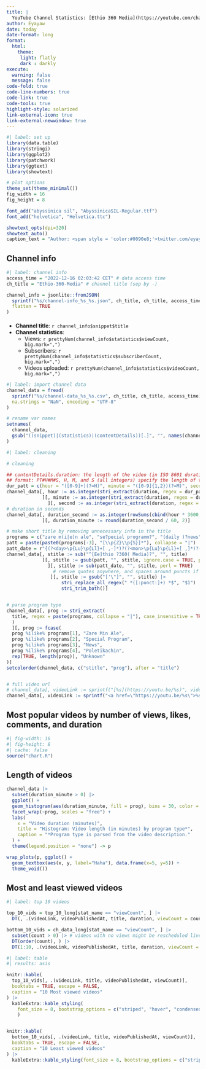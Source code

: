 ```yaml
---
title: |
  YouTube Channel Statistics: [Ethio 360 Media](https://youtube.com/channel/UCvr6jA3WYOhXFUD2LKpqhQw)
author: Eyayaw
date: today
date-format: long
format:
  html:
    theme:
     light: flatly
     dark : darkly
execute:
  warning: false
  message: false
code-fold: true
code-line-numbers: true
code-link: true
code-tools: true
highlight-style: solarized
link-external-icon: true
link-external-newwindow: true
---
```


```r
#| label: set up
library(data.table)
library(stringi)
library(ggplot2)
library(patchwork)
library(ggtext)
library(showtext)

# plot options
theme_set(theme_minimal())
fig_width = 16
fig_height = 8

font_add("abyssinica sil", "AbyssinicaSIL-Regular.ttf")
font_add("helvetica", "Helvetica.ttc")

showtext_opts(dpi=320)
showtext_auto()
caption_text = "Author: <span style = 'color:#0090e8;'>twitter.com/eyayaw</span><br>Data: accessed via <span style = 'color:red;'>YouTube Data API v3</span>"
```

## Channel info

```r
#| label: channel info
access_time = "2022-12-16 02:03:42 CET" # data access time
ch_title = "Ethio-360-Media" # channel title (sep by -)

channel_info = jsonlite::fromJSON(
  sprintf("%s/channel-info_%s_%s.json", ch_title, ch_title, access_time),
  flatten = TRUE
)
```

-   **Channel title**:
    `r channel_info$snippet$title`![](Ethio-360-Media/channel-logo_Ethio-360-Media.jpg){width="4.7mm"
    height="5mm"}
-   **Channel statistics**:
    -   Views:
        `r prettyNum(channel_info$statistics$viewCount, big.mark=",")`
    -   Subscribers:
        `r prettyNum(channel_info$statistics$subscriberCount, big.mark=",")`
    -   Videos uploaded:
        `r prettyNum(channel_info$statistics$videoCount, big.mark=",")`

```r
#| label: import channel data
channel_data = fread(
  sprintf("%s/channel-data_%s_%s.csv", ch_title, ch_title, access_time),
  na.strings = "NaN", encoding = "UTF-8"
)

# rename var names
setnames(
  channel_data,
  gsub("((snippet)|(statistics)|(contentDetails))[.]", "", names(channel_data))
)
```

```r
#| label: cleaning

# cleaning

## contentDetails.duration: the length of the video (in ISO 8601 duration)
## format: PT#H#M#S, H, M, and S (all integers) specify the length of the video in hours, minutes, and seconds
dur_patt = c(hour = "([0-9]+)(?=H)", minute = "([0-9]{1,2})(?=M)", second = "([0-9]{1,2})(?=S)")
channel_data[, hour := as.integer(stri_extract(duration, regex = dur_patt["hour"]))
             ][, minute := as.integer(stri_extract(duration, regex = dur_patt["minute"]))
               ][, second := as.integer(stri_extract(duration, regex = dur_patt["second"]))]
# duration in seconds
channel_data[, duration_second := as.integer(rowSums(cbind(hour * 3600, minute * 60, second), na.rm = TRUE))
             ][, duration_minute := round(duration_second / 60, 2)]

# make short title by removing unnecessary info in the title
programs = c("zare m(i|e)n ale", "se?pecial programm?", "(daily )?news", "poleti[kc]achin")
patt = paste(paste0(programs[-3], "[\\p{Z}\\p{S}]*"), collapse = "|")
patt_date = r"{(?<day>\p{Lu}\p{Ll}+[ ,-]*)?(?<mon>\p{Lu}\p{Ll}+[ ,]*)?(?<date>\d{1,2}[ ,\']*)?(?<year>\d{4})$}"
channel_data[, stitle := sub("^[Ee]thio ?360( Media)?", "", title)
             ][, stitle := gsub(patt, "", stitle, ignore.case = TRUE, perl = TRUE)
               ][, stitle := sub(patt_date, "", stitle, perl = TRUE)
                 # remove quotes anywhere, and spaces around puncts if at the end.
                ][, stitle := gsub("['\"]", "", stitle) |>
                    stri_replace_all_regex(" *([:punct:]+) *$", "$1") |>
                    stri_trim_both()]


# parse program type
channel_data[, prog := stri_extract(
  title, regex = paste(programs, collapse = "|"), case_insensitive = TRUE
  )
  ][, prog := fcase(
  prog %ilike% programs[1], "Zare Min Ale",
  prog %ilike% programs[2], "Special Program",
  prog %ilike% programs[3], "News",
  prog %ilike% programs[4], "Poletikachin",
  rep(TRUE, length(prog)), "Unknown"
)]
setcolorder(channel_data, c("stitle", "prog"), after = "title")


# full video url
# channel_data[, videoLink := sprintf("[%s](https://youtu.be/%s)", videoId, videoId)]
channel_data[, videoLink := sprintf("<a href=\"https://youtu.be/%s\">%s</a>", videoId, videoId)]
```

## Most popular videos by number of views, likes, comments, and duration

```r
#| fig-width: 16
#| fig-height: 8
#| cache: false
source("chart.R")
```

## Length of videos

```r
channel_data |>
  subset(duration_minute > 0) |>
  ggplot() +
  geom_histogram(aes(duration_minute, fill = prog), bins = 30, color = "gray90") +
  facet_wrap(~prog, scales = "free") +
  labs(
    x = "Video duration (minutes)",
    title = "Histogram: Video length (in minutes) by program type*",
    caption = "*Program type is parsed from the video description."
  ) +
  theme(legend.position = "none") -> p

wrap_plots(p, ggplot() +
  geom_textbox(aes(x, y, label="Haha"), data.frame(x=5, y=5)) +
  theme_void())
```

## Most and least viewed videos

```r
#| label: top 10 videos

top_10_vids = top_10_long[stat_name == "viewCount", ] |>
  DT(, .(videoLink, videoPublishedAt, title, duration, viewCount = count))

bottom_10_vids = ch_data_long[stat_name == "viewCount", ] |>
  subset(count > 0) |> # videos with no views might be rescheduled live streams
  DT(order(count), ) |>
  DT(1:10, .(videoLink, videoPublishedAt, title, duration, viewCount = count))
```

```r
#| label: table
#| results: asis

knitr::kable(
  top_10_vids[, .(videoLink, title, videoPublishedAt, viewCount)],
  booktabs = TRUE, escape = FALSE,
  caption = "10 Most viewed videos"
) |>
  kableExtra::kable_styling(
    font_size = 8, bootstrap_options = c("striped", "hover", "condensed")
    )


knitr::kable(
  bottom_10_vids[, .(videoLink, title, videoPublishedAt, viewCount)],
  booktabs = TRUE, escape = FALSE,
  caption = "10 Least viewed videos"
) |>
  kableExtra::kable_styling(font_size = 8, bootstrap_options = c("striped", "hover", "condensed"))
```